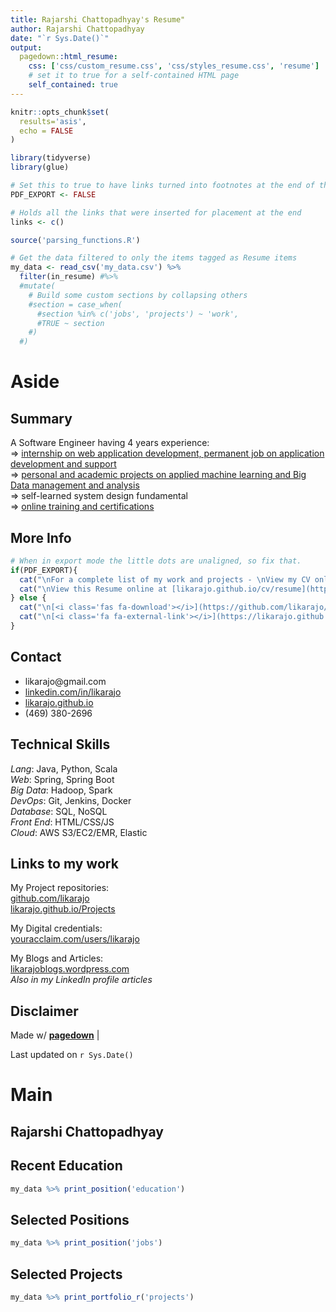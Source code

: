 ```yaml
---
title: Rajarshi Chattopadhyay's Resume"
author: Rajarshi Chattopadhyay
date: "`r Sys.Date()`"
output:
  pagedown::html_resume:
    css: ['css/custom_resume.css', 'css/styles_resume.css', 'resume']
    # set it to true for a self-contained HTML page
    self_contained: true
---
```


```r
knitr::opts_chunk$set(
  results='asis', 
  echo = FALSE
)

library(tidyverse)
library(glue)

# Set this to true to have links turned into footnotes at the end of the document
PDF_EXPORT <- FALSE

# Holds all the links that were inserted for placement at the end
links <- c()

source('parsing_functions.R')

# Get the data filtered to only the items tagged as Resume items
my_data <- read_csv('my_data.csv') %>%
  filter(in_resume) #%>% 
  #mutate(
    # Build some custom sections by collapsing others
    #section = case_when(
      #section %in% c('jobs', 'projects') ~ 'work',
      #TRUE ~ section
    #)
  #) 
```

Aside
================================================================================

Summary {#more-info}
--------------------------------------------------------------------------------

A Software Engineer having 4 years experience:<br>
=> [internship on web application development, permanent job on application development and support](https://likarajo.github.io/WorkSamples)<br>
=> [personal and academic projects on applied machine learning and Big Data management and analysis](https://likarajo.github.io/Projects)<br>
=> self-learned system design fundamental<br>
=> [online training and certifications](https://www.youracclaim.com/users/likarajo)<br>

More Info
--------------------------------------------------------------------------------

```r
# When in export mode the little dots are unaligned, so fix that. 
if(PDF_EXPORT){
  cat("\nFor a complete list of my work and projects - \nView my CV online at [likarajo.github.io/cv](https://likarajo.github.io/cv)\n")
  cat("\nView this Resume online at [likarajo.github.io/cv/resume](https://likarajo.github.io/cv/resume)\n")
} else {
  cat("\n[<i class='fas fa-download'></i>](https://github.com/likarajo/cv/raw/master/rajarshi_resume.pdf) Download a PDF of this Resume\n")
  cat("\n[<i class='fa fa-external-link'></i>](https://likarajo.github.io/cv) View my CV for a complete list of my work and projects\n")
}
```

Contact {#contact}
--------------------------------------------------------------------------------

- <i class="fa fa-envelope"></i> likarajo@gmail.com
- <i class="fa fa-linkedin"></i> [linkedin.com/in/likarajo](https://www.linkedin.com/in/likarajo)
- <i class="fa fa-link"></i> [likarajo.github.io](http://likarajo.github.io)
- <i class="fa fa-phone"></i> (469) 380-2696

Technical Skills {#skills}
--------------------------------------------------------------------------------

*Lang*: Java, Python, Scala<br>
*Web*: Spring, Spring Boot<br>
*Big Data*: Hadoop, Spark<br>
*DevOps*: Git, Jenkins, Docker<br>
*Database*: SQL, NoSQL<br>
*Front End*: HTML/CSS/JS<br>
*Cloud*: AWS S3/EC2/EMR, Elastic<br>

Links to my work{#open-source}
--------------------------------------------------------------------------------

My Project repositories:<br>
<i class="fa fa-github"></i> [github.com/likarajo](https://github.com/likarajo)<br>
<i class="fab fa-github-alt"></i> [likarajo.github.io/Projects](https://likarajo.github.io/Projects)<br>

My Digital credentials:<br>
<i class="fa fa-certificate"></i> [youracclaim.com/users/likarajo](https://www.youracclaim.com/users/likarajo)<br>

My Blogs and Articles: <br>
<i class="fa fa-wordpress"></i> [likarajoblogs.wordpress.com](https://likarajoblogs.wordpress.com)<br>
_Also in my LinkedIn profile articles_

Disclaimer {#disclaimer}
--------------------------------------------------------------------------------

Made w/ [**pagedown**](https://github.com/rstudio/pagedown) | [<i class="fa fa-github"></i>](https://github.com/likarajo/cv)

Last updated on `r Sys.Date()`

Main
================================================================================

Rajarshi Chattopadhyay {#title}
--------------------------------------------------------------------------------

Recent Education {data-icon=graduation-cap data-concise=true}
--------------------------------------------------------------------------------

```r
my_data %>% print_position('education')
```

Selected Positions {data-icon=suitcase}
--------------------------------------------------------------------------------

```r
my_data %>% print_position('jobs')
```

Selected Projects {data-icon=chart-line}
--------------------------------------------------------------------------------

```r
my_data %>% print_portfolio_r('projects')
```
